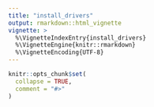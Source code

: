 ```yaml
---
title: "install_drivers"
output: rmarkdown::html_vignette
vignette: >
  %\VignetteIndexEntry{install_drivers}
  %\VignetteEngine{knitr::rmarkdown}
  %\VignetteEncoding{UTF-8}
---
```


```r
knitr::opts_chunk$set(
  collapse = TRUE,
  comment = "#>"
)
```


